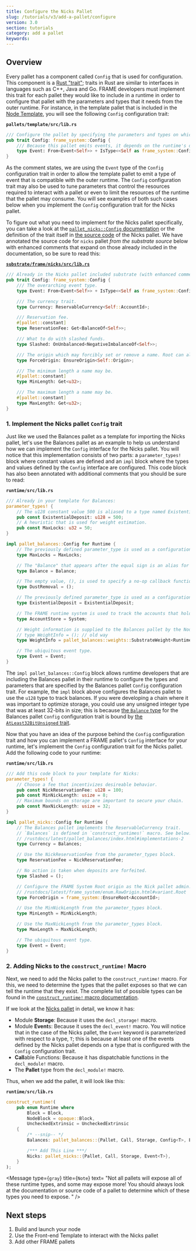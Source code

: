 ```yaml
---
title: Configure the Nicks Pallet
slug: /tutorials/v3/add-a-pallet/configure
version: 3.0 
section: tutorials
category: add a pallet
keywords:
---
```


## Overview

Every pallet has a component called `Config` that is used for configuration. This component is a
[Rust "trait"](https://doc.rust-lang.org/book/ch10-02-traits.html); traits in Rust are similar to
interfaces in languages such as C++, Java and Go. FRAME developers must implement this trait for
each pallet they would like to include in a runtime in order to configure that pallet with the
parameters and types that it needs from the outer runtime. For instance, in the template pallet that
is included in the
[Node Template](https://github.com/substrate-developer-hub/substrate-node-template), you will see
the following `Config` configuration trait:

**`pallets/template/src/lib.rs`**

```rust
/// Configure the pallet by specifying the parameters and types on which it depends.
pub trait Config: frame_system::Config {
    /// Because this pallet emits events, it depends on the runtime's definition of an event.
    type Event: From<Event<Self>> + IsType<<Self as frame_system::Config>::Event>;
}
```

As the comment states, we are using the `Event` type of the `Config` configuration trait in order to
allow the template pallet to emit a type of event that is compatible with the outer runtime.
The `Config` configuration trait may also be used to tune parameters that control the resources
required to interact with a pallet or even to limit the resources of the runtime that the pallet may
consume. You will see examples of both such cases below when you implement the `Config` configuration
trait for the Nicks pallet.

To figure out what you need to implement for the Nicks pallet specifically, you can take a look at
the
[`pallet_nicks::Config` documentation](/rustdocs/latest/pallet_nicks/trait.Config.html)
or the definition of the trait itself in
[the source code](https://github.com/paritytech/substrate/blob/master/frame/nicks/src/lib.rs) of the
Nicks pallet. We have annotated the source code for `nicks` pallet _from the substrate source_ below with
enhanced comments that expand on those already included in the documentation, so be sure to read this:

**[`substrate/frame/nicks/src/lib.rs`](https://github.com/paritytech/substrate/blob/master/frame/nicks/src/lib.rs)**

```rust
/// Already in the Nicks pallet included substrate (with enhanced comments):
pub trait Config: frame_system::Config {
    /// The overarching event type.
    type Event: From<Event<Self>> + IsType<<Self as frame_system::Config>::Event>;

    /// The currency trait.
    type Currency: ReservableCurrency<Self::AccountId>;

    /// Reservation fee.
    #[pallet::constant]
    type ReservationFee: Get<BalanceOf<Self>>;

    /// What to do with slashed funds.
    type Slashed: OnUnbalanced<NegativeImbalanceOf<Self>>;

    /// The origin which may forcibly set or remove a name. Root can always do this.
    type ForceOrigin: EnsureOrigin<Self::Origin>;

    /// The minimum length a name may be.
    #[pallet::constant]
    type MinLength: Get<u32>;

    /// The maximum length a name may be.
    #[pallet::constant]
    type MaxLength: Get<u32>;
}
```
### 1. Implement the Nicks pallet `Config` trait

Just like we used the Balances pallet as a template for importing the Nicks pallet, let's use the
Balances pallet as an example to help us understand how we can implement the `Config` interface for the
Nicks pallet. You will notice that this implementation consists of two parts: a `parameter_types!`
block where constant values are defined and an `impl` block where the types and values defined by
the `Config` interface are configured. This code block has also been annotated with additional
comments that you should be sure to read:

**`runtime/src/lib.rs`**

```rust
/// Already in your template for Balances:
parameter_types! {
    // The u128 constant value 500 is aliased to a type named ExistentialDeposit.
    pub const ExistentialDeposit: u128 = 500;
    // A heuristic that is used for weight estimation.
    pub const MaxLocks: u32 = 50;
}

impl pallet_balances::Config for Runtime {
    // The previously defined parameter_type is used as a configuration parameter.
    type MaxLocks = MaxLocks;

    // The "Balance" that appears after the equal sign is an alias for the u128 type.
    type Balance = Balance;

    // The empty value, (), is used to specify a no-op callback function.
    type DustRemoval = ();

    // The previously defined parameter_type is used as a configuration parameter.
    type ExistentialDeposit = ExistentialDeposit;

    // The FRAME runtime system is used to track the accounts that hold balances.
    type AccountStore = System;

    // Weight information is supplied to the Balances pallet by the Node Template's runtime.
    // type WeightInfo = (); // old way
    type WeightInfo = pallet_balances::weights::SubstrateWeight<Runtime>;

    // The ubiquitous event type.
    type Event = Event;
}
```

The `impl pallet_balances::Config` block allows runtime developers that are including the Balances pallet in
their runtime to configure the types and parameters that are specified by the Balances pallet
`Config` configuration trait. For example, the `impl` block above configures the Balances pallet to
use the `u128` type to track balances. If you were developing a chain where it was important to
optimize storage, you could use any unsigned integer type that was at least 32-bits in size; this is
because
[the `Balance` type](/rustdocs/latest/pallet_balances/pallet/trait.Config.html#associatedtype.Balance)
for the Balances pallet `Config` configuration trait is bound by
[the `AtLeast32BitUnsigned` trait](/rustdocs/latest/sp_arithmetic/traits/trait.AtLeast32BitUnsigned.html).

Now that you have an idea of the purpose behind the `Config` configuration trait and how you can
implement a FRAME pallet's `Config` interface for your runtime, let's implement the `Config`
configuration trait for the Nicks pallet. Add the following code to your runtime:

**`runtime/src/lib.rs`**

```rust
/// Add this code block to your template for Nicks:
parameter_types! {
    // Choose a fee that incentivizes desireable behavior.
    pub const NickReservationFee: u128 = 100;
    pub const MinNickLength: usize = 8;
    // Maximum bounds on storage are important to secure your chain.
    pub const MaxNickLength: usize = 32;
}

impl pallet_nicks::Config for Runtime {
    // The Balances pallet implements the ReservableCurrency trait.
    // `Balances` is defined in `construct_runtimes!` macro. See below.
    // /rustdocs/latest/pallet_balances/index.html#implementations-2
    type Currency = Balances;

    // Use the NickReservationFee from the parameter_types block.
    type ReservationFee = NickReservationFee;

    // No action is taken when deposits are forfeited.
    type Slashed = ();

    // Configure the FRAME System Root origin as the Nick pallet admin.
    // /rustdocs/latest/frame_system/enum.RawOrigin.html#variant.Root
    type ForceOrigin = frame_system::EnsureRoot<AccountId>;

    // Use the MinNickLength from the parameter_types block.
    type MinLength = MinNickLength;

    // Use the MaxNickLength from the parameter_types block.
    type MaxLength = MaxNickLength;

    // The ubiquitous event type.
    type Event = Event;
}
```

### 2. Adding Nicks to the `construct_runtime!` Macro

Next, we need to add the Nicks pallet to the `construct_runtime!` macro. For this, we need to
determine the types that the pallet exposes so that we can tell the runtime that they exist. The
complete list of possible types can be found in the
[`construct_runtime!` macro documentation](/rustdocs/latest/frame_support/macro.construct_runtime.html).

If we look at the [Nicks pallet](https://github.com/paritytech/substrate/blob/master/frame/nicks/src/lib.rs) in detail, we know it has:

- Module **Storage**: Because it uses the `decl_storage!` macro.
- Module **Event**s: Because it uses the `decl_event!` macro. You will notice that in the case of
  the Nicks pallet, the `Event` keyword is parameterized with respect to a type, `T`; this is
  because at least one of the events defined by the Nicks pallet depends on a type that is
  configured with the `Config` configuration trait.
- **Call**able Functions: Because it has dispatchable functions in the `decl_module!` macro.
- The **Pallet** type from the `decl_module!` macro.

Thus, when we add the pallet, it will look like this:

**`runtime/src/lib.rs`**

```rust
construct_runtime!(
    pub enum Runtime where
        Block = Block,
        NodeBlock = opaque::Block,
        UncheckedExtrinsic = UncheckedExtrinsic
    {
        /* --snip-- */
        Balances: pallet_balances::{Pallet, Call, Storage, Config<T>, Event<T>},

        /*** Add This Line ***/
        Nicks: pallet_nicks::{Pallet, Call, Storage, Event<T>},
    }
);
```

<Message
  type={`gray`}
  title={`Note`}
  text=
    "Not all pallets will expose all of these runtime types, and some may expose more! You
    should always look at the documentation or source code of a pallet to determine which of these types
    you need to expose.
    "
/>

## Next steps
1. Build and launch your node
2. Use the Front-end Template to interact with the Nicks pallet
3. Add other FRAME pallets
